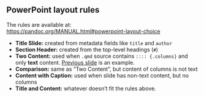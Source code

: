 ## PowerPoint layout rules

The rules are available at: <br />
<https://pandoc.org/MANUAL.html#powerpoint-layout-choice>

- **Title Slide:** created from metadata fields like `title` and `author`
- **Section Header:** created from the top-level headings (`#`)
- **Two Content:** used when `.qmd` source contains `:::: {.columns}` and only **text** content. [Previous slide](https://raw.githubusercontent.com/lucas-a-meyer/using-quarto/main/slides/_powerpoint-slides.qmd) is an example.
- **Comparison:** same as "Two Content", but content of columns is not text
- **Content with Caption:** used when slide has non-text content, but no columns
- **Title and Content:** whatever doesn't fit the rules above.